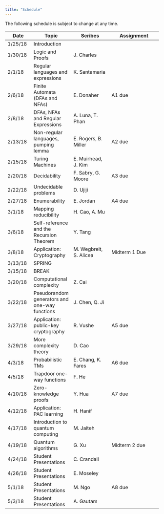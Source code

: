 ```yaml
---
title: "Schedule"
---
```

The following schedule is subject to change at any time.

| **Date** | **Topic**  | **Scribes** |  **Assignment** |
| ---------|------------|-------------|-----------------|
| 1/25/18  | Introduction |||
| 1/30/18  | Logic and Proofs |J. Charles||
| 2/1/18   | Regular languages and expressions |K. Santamaria||
| 2/6/18   | Finite Automata (DFAs and NFAs) |E. Donaher|A1 due|
| 2/8/18   | DFAs, NFAs and Regular Expressions |A. Luna, T. Phan||
| 2/13/18  | Non-regular languages, pumping lemma |E. Rogers, B. Miller|A2 due|
| 2/15/18  | Turing Machines |E. Muirhead, J. Kim||
| 2/20/18  | Decidability |F. Sabry, G. Moore|A3 due|
| 2/22/18  | Undecidable problems |D. Ujiji||
| 2/27/18  | Enumerability |E. Jordan|A4 due|
| 3/1/18   | Mapping reducibility |H. Cao, A. Mu||
| 3/6/18   | Self-reference and the Recursion Theorem |Y. Tang ||
| 3/8/18   | Application: Cryptography |M. Wegbreit, S. Alicea| Midterm 1 Due |
| 3/13/18  | SPRING ||
| 3/15/18  | BREAK ||
| 3/20/18  | Computational complexity |Z. Cai||
| 3/22/18  | Pseudorandom generators and one-way functions |J. Chen, Q. Ji||
| 3/27/18  | Application: public-key cryptography |R. Vushe|A5 due|
| 3/29/18  | More complexity theory |D. Cao||
| 4/3/18   | Probabilistic TMs |E. Chang, K. Fares|A6 due|
| 4/5/18   | Trapdoor one-way functions |F. He||
| 4/10/18  | Zero-knowledge proofs |Y. Hua|A7 due|
| 4/12/18  | Application: PAC learning |H. Hanif||
| 4/17/18  | Introduction to quantum computing |M. Jaiteh||
| 4/19/18  | Quantum algorithms |G. Xu| Midterm 2 due |
| 4/24/18  | Student Presentations |C. Crandall||
| 4/26/18  | Student Presentations |E. Moseley||
| 5/1/18   | Student Presentations |M. Ngo|A8 due|
| 5/3/18   | Student Presentations |A. Gautam||
